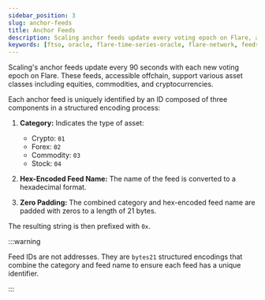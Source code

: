 ```yaml
---
sidebar_position: 3
slug: anchor-feeds
title: Anchor Feeds
description: Scaling anchor feeds update every voting epoch on Flare, approximately every 90s.
keywords: [ftso, oracle, flare-time-series-oracle, flare-network, feeds]
---
```



Scaling's anchor feeds update every 90 seconds with each new voting epoch on Flare. These feeds, accessible offchain, support various asset classes including equities, commodities, and cryptocurrencies.

Each anchor feed is uniquely identified by an ID composed of three components in a structured encoding process:

1. **Category:** Indicates the type of asset:

   - Crypto: `01`
   - Forex: `02`
   - Commodity: `03`
   - Stock: `04`

2. **Hex-Encoded Feed Name:** The name of the feed is converted to a hexadecimal format.

3. **Zero Padding:** The combined category and hex-encoded feed name are padded with zeros to a length of 21 bytes.

The resulting string is then prefixed with `0x`.

<FeedExplanation />

:::warning

Feed IDs are not addresses. They are `bytes21` structured encodings that combine the category and feed name to ensure each feed has a unique identifier.

:::

<AnchorFeeds />
